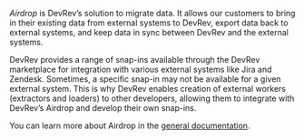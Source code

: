 _Airdrop_ is DevRev’s solution to migrate data. It allows our customers to bring in their existing
data from external systems to DevRev, export data back to external systems, and keep data in sync
between DevRev and the external systems.

DevRev provides a range of snap-ins available through the DevRev marketplace for integration with
various external systems like Jira and Zendesk. Sometimes, a specific snap-in may not be available
for a given external system. This is why DevRev enables creation of external workers (extractors
and loaders) to other developers, allowing them to integrate with DevRev’s Airdrop and develop their own snap-ins.

You can learn more about Airdrop in the [general documentation](https://docs.devrev.ai/import#airdrop-features).
